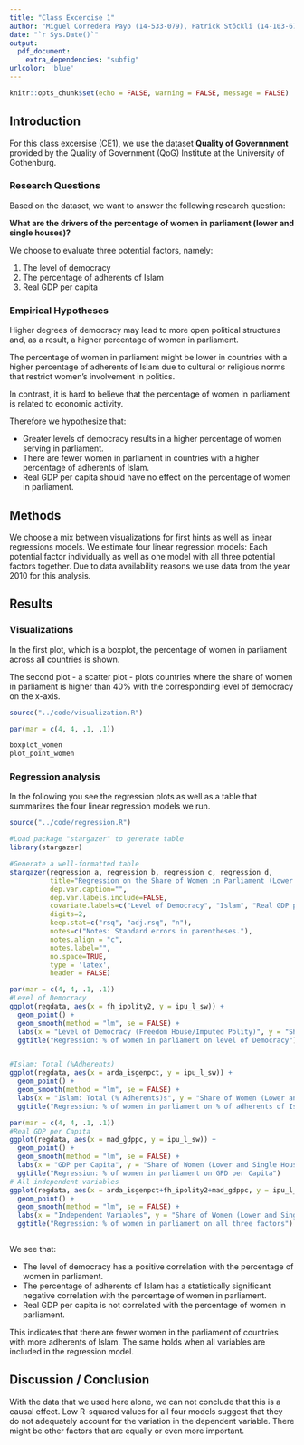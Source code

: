 ```yaml
---
title: "Class Excercise 1"
author: "Miguel Corredera Payo (14-533-079), Patrick Stöckli (14-103-675), Tobias Hoesli (17-494-659)"
date: "`r Sys.Date()`"
output:
  pdf_document:
    extra_dependencies: "subfig"
urlcolor: 'blue'
---
```


```r
knitr::opts_chunk$set(echo = FALSE, warning = FALSE, message = FALSE)
```

## Introduction

For this class excersise (CE1), we use the dataset **Quality of Governnment** provided by the Quality of Government (QoG) Institute at the University of Gothenburg.

### Research Questions

Based on the dataset, we want to answer the following research question:

**What are the drivers of the percentage of women in parliament (lower and single houses)?** 

We choose to evaluate three potential factors, namely:  

1.  The level of democracy
2.  The percentage of adherents of Islam 
3.  Real GDP per capita

### Empirical Hypotheses

Higher degrees of democracy may lead to more open political structures and, as a result, a higher percentage of women in parliament. 

The percentage of women in parliament might be lower in countries with a higher percentage of adherents of Islam due to cultural or religious norms that restrict women's involvement in politics. 

In contrast, it is hard to believe that the percentage of women in parliament is related to economic activity. 

Therefore we hypothesize that:   

- Greater levels of democracy results in a higher percentage of women serving in parliament. 
- There are fewer women in parliament in countries with a higher percentage of adherents of Islam. 
- Real GDP per capita should have no effect on the percentage of women in parliament.  
 
## Methods

We choose a mix between visualizations for first hints as well as linear regressions models. We estimate four linear regression models: Each potential factor individually as well as one model with all three potential factors together. Due to data availability reasons we use data from the year 2010 for this analysis.

## Results

### Visualizations

In the first plot, which is a boxplot, the percentage of women in parliament across all countries is shown. 

The second plot - a scatter plot - plots countries where the share of women in parliament is higher than 40% with the corresponding level of democracy on the x-axis.\

```r

source("../code/visualization.R")

```

```r
par(mar = c(4, 4, .1, .1))

boxplot_women
plot_point_women

```

### Regression analysis

In the following you see the regression plots as well as a table that summarizes the four linear regression models we run. 

```r

source("../code/regression.R")

```

```r
#Load package "stargazer" to generate table
library(stargazer)

#Generate a well-formatted table
stargazer(regression_a, regression_b, regression_c, regression_d, 
          title="Regression on the Share of Women in Parliament (Lower and Single Houses) ", 
          dep.var.caption="", 
          dep.var.labels.include=FALSE,
          covariate.labels=c("Level of Democracy", "Islam", "Real GDP per Capita"), 
          digits=2,
          keep.stat=c("rsq", "adj.rsq", "n"), 
          notes=c("Notes: Standard errors in parentheses."), 
          notes.align = "c", 
          notes.label="",
          no.space=TRUE,
          type = 'latex',
          header = FALSE)
```

\newpage

```r
par(mar = c(4, 4, .1, .1))
#Level of Democracy 
ggplot(regdata, aes(x = fh_ipolity2, y = ipu_l_sw)) +
  geom_point() +
  geom_smooth(method = "lm", se = FALSE) +
  labs(x = "Level of Democracy (Freedom House/Imputed Polity)", y = "Share of Women (Lower and Single Houses)")+
  ggtitle("Regression: % of women in parliament on level of Democracy")


#Islam: Total (%Adherents)
ggplot(regdata, aes(x = arda_isgenpct, y = ipu_l_sw)) +
  geom_point() +
  geom_smooth(method = "lm", se = FALSE) +
  labs(x = "Islam: Total (% Adherents)s", y = "Share of Women (Lower and Single Houses)")+
  ggtitle("Regression: % of women in parliament on % of adherents of Islam")

```

```r
par(mar = c(4, 4, .1, .1))
#Real GDP per Capita
ggplot(regdata, aes(x = mad_gdppc, y = ipu_l_sw)) +
  geom_point() +
  geom_smooth(method = "lm", se = FALSE) +
  labs(x = "GDP per Capita", y = "Share of Women (Lower and Single Houses)")+
  ggtitle("Regression: % of women in parliament on GPD per Capita")
# All independent variables 
ggplot(regdata, aes(x = arda_isgenpct+fh_ipolity2+mad_gdppc, y = ipu_l_sw)) +
  geom_point() +
  geom_smooth(method = "lm", se = FALSE) +
  labs(x = "Independent Variables", y = "Share of Women (Lower and Single Houses)")+
  ggtitle("Regression: % of women in parliament on all three factors")



```

We see that:   

- The level of democracy has a positive correlation with the percentage of women in parliament.
- The percentage of adherents of Islam has a statistically significant negative correlation with the percentage of women in parliament.
- Real GDP per capita is not correlated with the percentage of women in parliament. 

This indicates that there are fewer women in the parliament of countries with more adherents of Islam. The same holds when all variables are included in the regression model. 


## Discussion / Conclusion

With the data that we used here alone, we can not conclude that this is a causal effect. Low R-squared values for all four models suggest that they do not adequately account for the variation in the dependent variable. There might be other factors that are equally or even more important.

